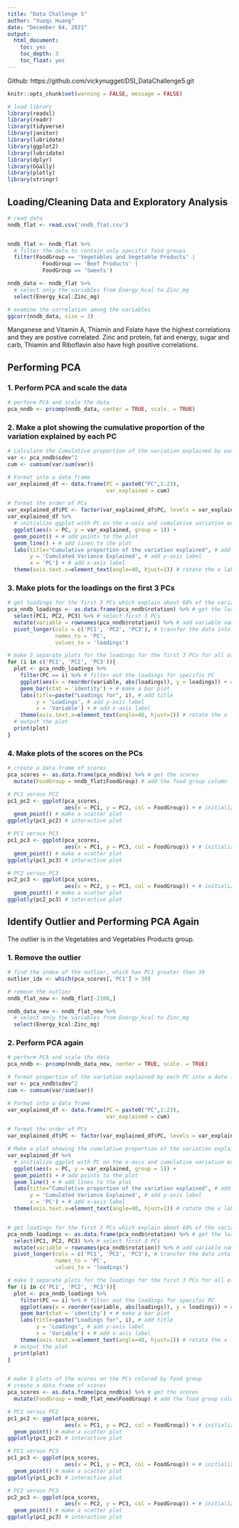 ```yaml
---
title: "Data Challenge 5"
author: "Xueqi Huang"
date: "December 04, 2021"
output:
  html_document:
    toc: yes
    toc_depth: 3
    toc_float: yes
---
```

Github: https://github.com/vickynugget/DSI_DataChallenge5.git

```r
knitr::opts_chunk$set(warning = FALSE, message = FALSE) 
```

```r
# load library
library(readxl)
library(readr)
library(tidyverse)
library(janitor)
library(lubridate) 
library(ggplot2)
library(lubridate)
library(dplyr)
library(GGally)
library(plotly)
library(stringr)
```

## Loading/Cleaning Data and Exploratory Analysis
```r
# read data
nndb_flat <- read.csv('nndb_flat.csv')


nndb_flat <- nndb_flat %>%
  # filter the data to contain only specific food groups
  filter(FoodGroup == 'Vegetables and Vegetable Products' | 
           FoodGroup == 'Beef Products' | 
           FoodGroup == 'Sweets')

nndb_data <- nndb_flat %>%
  # select only the variables from Energy_kcal to Zinc_mg
  select(Energy_kcal:Zinc_mg)

# examine the correlation among the variables
ggcorr(nndb_data, size = 3)
```
Manganese and Vitamin A, Thiamin and Folate have the highest correlations and they are postive correlated. Zinc and protein, fat and energy, sugar and carb, Thiamin and Riboflavin also have high positive correlations. 


## Performing PCA
### 1. Perform PCA and scale the data
```r
# perform PCA and scale the data
pca_nndb <- prcomp(nndb_data, center = TRUE, scale. = TRUE)
```

### 2. Make a plot showing the cumulative proportion of the variation explained by each PC
```r
# Calculate the Cumulative proportion of the variation explained by each PC
var <- pca_nndb$sdev^2
cum <- cumsum(var/sum(var))

# Format into a data frame
var_explained_df <- data.frame(PC = paste0("PC",1:23),
                               var_explained = cum)

# format the order of PCs
var_explained_df$PC <- factor(var_explained_df$PC, levels = var_explained_df$PC)
var_explained_df %>%
  # initialize ggplot with PC on the x-axis and cumulative variation explained on the y-axis
  ggplot(aes(x = PC, y = var_explained, group = 1)) + 
  geom_point() + # add points to the plot
  geom_line() + # add lines to the plot
  labs(title="Cumulative proportion of the variation explained", # add title
       y = 'Cumulated Variance Explained', # add y-axis label
       x = 'PC') + # add x-axis label
  theme(axis.text.x=element_text(angle=40, hjust=1)) # rotate the x labels
```

### 3. Make plots for the loadings on the first 3 PCs
```r
# get loadings for the first 3 PCs which explain about 60% of the variation in the data
pca_nndb_loadings <- as.data.frame(pca_nndb$rotation) %>% # get the loadings
  select(PC1, PC2, PC3) %>% # select first 3 PCs
  mutate(variable = rownames(pca_nndb$rotation)) %>% # add variable names
  pivot_longer(cols = c('PC1', 'PC2', 'PC3'), # transfer the data into longer format
               names_to = 'PC',
               values_to = 'loadings') 

# make 3 separate plots for the loadings for the first 3 PCs for all of the variables
for (i in c('PC1', 'PC2', 'PC3')){
  plot <- pca_nndb_loadings %>%
    filter(PC == i) %>% # filter out the loadings for specific PC
    ggplot(aes(x = reorder(variable, abs(loadings)), y = loadings)) + # initialize ggplot
    geom_bar(stat = 'identity') + # make a bar plot
    labs(title=paste("Loadings for", i), # add title
         y = 'Loadings', # add y-axis label
         x = 'Variable') + # add x-axis label
    theme(axis.text.x=element_text(angle=40, hjust=1)) # rotate the x labels
  # output the plot
  print(plot)
}

```

### 4. Make plots of the scores on the PCs
```r
# create a data frame of scores
pca_scores <- as.data.frame(pca_nndb$x) %>% # get the scores
  mutate(FoodGroup = nndb_flat$FoodGroup) # add the food group column

# PC1 versus PC2
pc1_pc2 <- ggplot(pca_scores, 
                  aes(x = PC1, y = PC2, col = FoodGroup)) + # initialize ggplot
  geom_point() # make a scatter plot
ggplotly(pc1_pc2) # interactive plot

# PC1 versus PC3
pc1_pc3 <- ggplot(pca_scores, 
                  aes(x = PC1, y = PC3, col = FoodGroup)) + # initialize ggplot
  geom_point() # make a scatter plot
ggplotly(pc1_pc3) # interactive plot

# PC2 versus PC3
pc2_pc3 <- ggplot(pca_scores, 
                  aes(x = PC2, y = PC3, col = FoodGroup)) + # initialize ggplot
  geom_point() # make a scatter plot
ggplotly(pc2_pc3) # interactive plot


```

## Identify Outlier and Performing PCA Again

The outlier is in the Vegetables and Vegetables Products group. 

### 1. Remove the outlier
```r
# find the index of the outlier, which has PC1 greater than 30
outlier_idx <- which(pca_scores[,'PC1'] > 30)

# remove the outlier
nndb_flat_new <- nndb_flat[-2108,]

nndb_data_new <- nndb_flat_new %>%
  # select only the variables from Energy_kcal to Zinc_mg
  select(Energy_kcal:Zinc_mg)
```

### 2. Perform PCA again
```r
# perform PCA and scale the data
pca_nndb <- prcomp(nndb_data_new, center = TRUE, scale. = TRUE)

# format proportion of the variation explained by each PC into a data frame
var <- pca_nndb$sdev^2
cum <- cumsum(var/sum(var))

# Format into a data frame
var_explained_df <- data.frame(PC = paste0("PC",1:23),
                               var_explained = cum)

# format the order of PCs
var_explained_df$PC <- factor(var_explained_df$PC, levels = var_explained_df$PC)

# Make a plot showing the cumulative proportion of the variation explained by each PC
var_explained_df %>%
  # initialize ggplot with PC on the x-axis and cumulative variation explained on the y-axis
  ggplot(aes(x = PC, y = var_explained, group = 1)) + 
  geom_point() + # add points to the plot
  geom_line() + # add lines to the plot
  labs(title="Cumulative proportion of the variation explained", # add title
       y = 'Cumulated Variance Explained', # add y-axis label
       x = 'PC') + # add x-axis label
  theme(axis.text.x=element_text(angle=40, hjust=1)) # rotate the x labels


# get loadings for the first 3 PCs which explain about 60% of the variation in the data
pca_nndb_loadings <- as.data.frame(pca_nndb$rotation) %>% # get the loadings
  select(PC1, PC2, PC3) %>% # select first 3 PCs
  mutate(variable = rownames(pca_nndb$rotation)) %>% # add variable names
  pivot_longer(cols = c('PC1', 'PC2', 'PC3'), # transfer the data into longer format
               names_to = 'PC',
               values_to = 'loadings') 

# make 3 separate plots for the loadings for the first 3 PCs for all of the variables
for (i in c('PC1', 'PC2', 'PC3')){
  plot <- pca_nndb_loadings %>%
    filter(PC == i) %>% # filter out the loadings for specific PC
    ggplot(aes(x = reorder(variable, abs(loadings)), y = loadings)) + # initialize ggplot
    geom_bar(stat = 'identity') + # make a bar plot
    labs(title=paste("Loadings for", i), # add title
         y = 'Loadings', # add y-axis label
         x = 'Variable') + # add x-axis label
    theme(axis.text.x=element_text(angle=40, hjust=1)) # rotate the x labels
  # output the plot
  print(plot)
}


# make 3 plots of the scores on the PCs colored by food group
# create a data frame of scores
pca_scores <- as.data.frame(pca_nndb$x) %>% # get the scores
  mutate(FoodGroup = nndb_flat_new$FoodGroup) # add the food group column

# PC1 versus PC2
pc1_pc2 <- ggplot(pca_scores, 
                  aes(x = PC1, y = PC2, col = FoodGroup)) + # initialize ggplot
  geom_point() # make a scatter plot
ggplotly(pc1_pc2) # interactive plot

# PC1 versus PC3
pc1_pc3 <- ggplot(pca_scores, 
                  aes(x = PC1, y = PC3, col = FoodGroup)) + # initialize ggplot
  geom_point() # make a scatter plot
ggplotly(pc1_pc3) # interactive plot

# PC2 versus PC3
pc2_pc3 <- ggplot(pca_scores, 
                  aes(x = PC2, y = PC3, col = FoodGroup)) + # initialize ggplot
  geom_point() # make a scatter plot
ggplotly(pc2_pc3) # interactive plot
```

